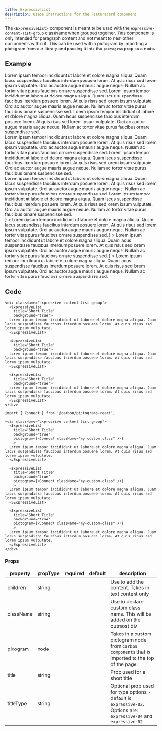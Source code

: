 ```yaml
---
title: ExpressiveList
description: Usage instructions for the FeatureCard component
---
```



<PageDescription>

The `<ExpressiveList>` component is meant to be used with the `expressive-content-list-group` className when grouped together. This component is only intended for paragraph content and not meant to nest other components within it. This can be used with a pictogram by importing a pictogram from our library and passing it into the `pictogram` prop as a node.

</PageDescription>

## Example

<Title>Content only</Title>

<div className="expressive-content-list-group">
<ExpressiveList 
  title="Short Title"
  background={true}
>
Lorem ipsum tempor incididunt ut labore et dolore magna aliqua. Quam lacus suspendisse faucibus interdum posuere lorem. At quis risus sed lorem ipsum vulputate. Orci ac auctor augue mauris augue neque. Nullam ac tortor vitae purus faucibus ornare suspendisse sed. 
</ExpressiveList>
<ExpressiveList 
  title="Short Title"
  background={true}
>
Lorem ipsum tempor incididunt ut labore et dolore magna aliqua. Quam lacus suspendisse faucibus interdum posuere lorem. At quis risus sed lorem ipsum vulputate. Orci ac auctor augue mauris augue neque. Nullam ac tortor vitae purus faucibus ornare suspendisse sed. 
</ExpressiveList>
<ExpressiveList 
  title="Short Title"
  background={true}
>
Lorem ipsum tempor incididunt ut labore et dolore magna aliqua. Quam lacus suspendisse faucibus interdum posuere lorem. At quis risus sed lorem ipsum vulputate. Orci ac auctor augue mauris augue neque. Nullam ac tortor vitae purus faucibus ornare suspendisse sed. 
</ExpressiveList>
</div>

<Title>Using `titleType=expressive-04` *please check props section for more info on usage*</Title>

<div className="expressive-content-list-group">
<ExpressiveList 
  title="Short Title"
  titleType="expressive-04"
  background={true}
>
Lorem ipsum tempor incididunt ut labore et dolore magna aliqua. Quam lacus suspendisse faucibus interdum posuere lorem. At quis risus sed lorem ipsum vulputate. Orci ac auctor augue mauris augue neque. Nullam ac tortor vitae purus faucibus ornare suspendisse sed. 
</ExpressiveList>
<ExpressiveList 
  title="Short Title"
  titleType="expressive-04"
  background={true}
>
Lorem ipsum tempor incididunt ut labore et dolore magna aliqua. Quam lacus suspendisse faucibus interdum posuere lorem. At quis risus sed lorem ipsum vulputate. Orci ac auctor augue mauris augue neque. Nullam ac tortor vitae purus faucibus ornare suspendisse sed. 
</ExpressiveList>
</div>

<Title>Using `titleType=expressive-02` *please check props section for more info on usage*</Title>

<div className="expressive-content-list-group">
<ExpressiveList 
  title="Short Title"
  titleType="expressive-04"
  background={true}
>
Lorem ipsum tempor incididunt ut labore et dolore magna aliqua. Quam lacus suspendisse faucibus interdum posuere lorem. At quis risus sed lorem ipsum vulputate. Orci ac auctor augue mauris augue neque. Nullam ac tortor vitae purus faucibus ornare suspendisse sed. 
</ExpressiveList>
<ExpressiveList 
  title="Short Title"
  titleType="expressive-02"
  background={true}
>
Lorem ipsum tempor incididunt ut labore et dolore magna aliqua. Quam lacus suspendisse faucibus interdum posuere lorem. At quis risus sed lorem ipsum vulputate. Orci ac auctor augue mauris augue neque. Nullam ac tortor vitae purus faucibus ornare suspendisse sed. 
</ExpressiveList>
</div>

<Title>With pictograms</Title>

<div className="expressive-content-list-group">
<ExpressiveList 
  title="Short Title"
  background={true}
  pictogram={<Connect aria-label="Add" className="my-custom-class" />}
>
Lorem ipsum tempor incididunt ut labore et dolore magna aliqua. Quam lacus suspendisse faucibus interdum posuere lorem. At quis risus sed lorem ipsum vulputate. Orci ac auctor augue mauris augue neque. Nullam ac tortor vitae purus faucibus ornare suspendisse sed. 
</ExpressiveList>
<ExpressiveList 
  title="Short Title"
  background={true}
  pictogram={<Connect aria-label="Add" className="my-custom-class" />}
>
Lorem ipsum tempor incididunt ut labore et dolore magna aliqua. Quam lacus suspendisse faucibus interdum posuere lorem. At quis risus sed lorem ipsum vulputate. Orci ac auctor augue mauris augue neque. Nullam ac tortor vitae purus faucibus ornare suspendisse sed. 
</ExpressiveList>
<ExpressiveList 
  title="Short Title"
  background={true}
  pictogram={<Connect aria-label="Add" className="my-custom-class" />}
>
Lorem ipsum tempor incididunt ut labore et dolore magna aliqua. Quam lacus suspendisse faucibus interdum posuere lorem. At quis risus sed lorem ipsum vulputate. Orci ac auctor augue mauris augue neque. Nullam ac tortor vitae purus faucibus ornare suspendisse sed. 
</ExpressiveList>
</div>

## Code

<Title>Content only</Title>

```mdx path=components/ExpressiveList/ExpressiveList.js src=https://github.com/carbon-design-system/gatsby-theme-carbon/tree/main/packages/gatsby-theme-carbon/src/components/ExpressiveList
<div className="expressive-content-list-group">
  <ExpressiveList 
    title="Short Title"
    background="true">
  Lorem ipsum tempor incididunt ut labore et dolore magna aliqua. Quam lacus suspendisse faucibus interdum posuere lorem. At quis risus sed lorem ipsum vulputate.
  </ExpressiveList>

  <ExpressiveList 
    title="Short Title"
    background="true">
  Lorem ipsum tempor incididunt ut labore et dolore magna aliqua. Quam lacus suspendisse faucibus interdum posuere lorem. At quis risus sed lorem ipsum vulputate.
  </ExpressiveList>
    
  <ExpressiveList 
    title="Short Title"
    background="true">
  Lorem ipsum tempor incididunt ut labore et dolore magna aliqua. Quam lacus suspendisse faucibus interdum posuere lorem. At quis risus sed lorem ipsum vulputate.
  </ExpressiveList>
</div>
```

<Title>With pictograms</Title>

```mdx path=components/ExpressiveList/ExpressiveList.js src=https://github.com/carbon-design-system/gatsby-theme-carbon/tree/main/packages/gatsby-theme-carbon/src/components/ExpressiveList
import { Connect } from '@carbon/pictograms-react';

<div className="expressive-content-list-group">
  <ExpressiveList 
    title="Short Title"
    background="true"
    pictogram={<Connect className="my-custom-class" />}
    >
  Lorem ipsum tempor incididunt ut labore et dolore magna aliqua. Quam lacus suspendisse faucibus interdum posuere lorem. At quis risus sed lorem ipsum vulputate.
  </ExpressiveList>

  <ExpressiveList 
    title="Short Title"
    background="true"
    pictogram={<Connect className="my-custom-class" />}
    >
  Lorem ipsum tempor incididunt ut labore et dolore magna aliqua. Quam lacus suspendisse faucibus interdum posuere lorem. At quis risus sed lorem ipsum vulputate.
  </ExpressiveList>
    
  <ExpressiveList 
    title="Short Title"
    background="true"
    pictogram={<Connect className="my-custom-class" />}
    >
  Lorem ipsum tempor incididunt ut labore et dolore magna aliqua. Quam lacus suspendisse faucibus interdum posuere lorem. At quis risus sed lorem ipsum vulputate.
  </ExpressiveList>
</div>
```

### Props

| property   | propType | required | default  | description                                                                                                        |
| ---------- | -------- | -------- | -------- | ------------------------------------------------------------------------------------------------------------------ |
| children   | string   |          |          | Use to add the content. Takes in text content only                                                                 | 
| className  | string   |          |          | Use to declare custom class name. This will be added on the outmost div                                            | 
| picogram   | node     |          |          | Takes in a custom pictogram node from `carbon components` that is imported to the top of the page.                 |
| title      | string   |          |          | Prop used for a short title                                                                                        |  
| titleType  | string   |          |          | Optional prop used for type options - default is `expressive-03`. Options are: `expressive-04` and `expressive-02` |
